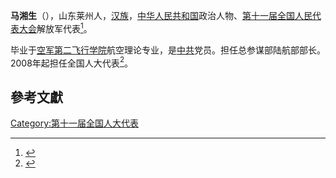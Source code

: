 '''马湘生'''（{{bd|1949年||}}），山东莱州人，[[汉族|汉族]]，[[中华人民共和国|中华人民共和国]]政治人物、[[第十一届全国人民代表大会|第十一届全国人民代表大会]]解放军代表<ref>{{cite web|author=新华网|title=第十一届全国人大代表|url=http://news.xinhuanet.com/ziliao/2008-03/03/content_7708230.htm?node=36628|publisher=新华网|accessdate=2014-01-07|archive-date=2014-01-10|archive-url=https://web.archive.org/web/20140110211415/http://news.xinhuanet.com/ziliao/2008-03/03/content_7708230.htm?node=36628|dead-url=no}}</ref>。

毕业于[[空军第二飞行学院|空军第二飞行学院]]航空理论专业，是[[中共|中共]]党员。担任总参谋部陆航部部长。2008年起担任全国人大代表<ref>{{cite news|title=全国人大代表信息-马湘生|url= http://210.82.31.1:8084/delegate/viewDelegate.action?dbid=112727|accessdate=2013-04-05|newspaper=全国人大网|archive-url=https://web.archive.org/web/20140527214939/http://www.npc.gov.cn/delegate/viewDelegate.action?dbid=112727|archive-date=2014-05-27|dead-url=yes}}</ref>。

==參考文獻==
{{reflist}}
[[Category:第十一届全国人大代表|Category:第十一届全国人大代表]]